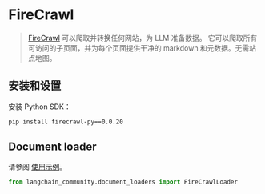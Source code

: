 # FireCrawl

> [FireCrawl](https://firecrawl.dev/?ref=langchain) 可以爬取并转换任何网站，为 LLM 准备数据。
> 它可以爬取所有可访问的子页面，并为每个页面提供干净的 markdown 和元数据。无需站点地图。

## 安装和设置

安装 Python SDK：

```bash
pip install firecrawl-py==0.0.20
```

## Document loader

请参阅 [使用示例](/docs/integrations/document_loaders/firecrawl)。

```python
from langchain_community.document_loaders import FireCrawlLoader
```